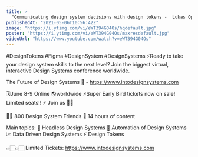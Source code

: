 ```yaml
---
title: >
  "Communicating design system decisions with design tokens -  Lukas Oppermann Live"
publishedAt: "2021-05-06T10:56:42Z"
image: "https://i.ytimg.com/vi/eWT394G04Os/hqdefault.jpg"
poster: "https://i.ytimg.com/vi/eWT394G04Os/maxresdefault.jpg"
videoUrl: "https://www.youtube.com/watch?v=eWT394G04Os"
---
```


#DesignTokens #Figma #DesignSystem #DesignSystems
⚡️Ready to take your design system skills to the next level?
Join the biggest virtual, interactive Design Systems conference worldwide.

The Future of Design Systems 🚀 - https://www.intodesignsystems.com

🗓️June 8-9 Online 🌎worldwide
⚡️Super Early Bird tickets now on sale! Limited seats!! ⚡️
Join us 🙌🏻

👋🏻 800 Design System Friends
🎨 14 hours of content

Main topics:
🎨 Headless Design Systems
🤖 Automation of Design Systems
📈 Data Driven Design Systems
⚡️ Design Tokens

👉🏻👉🏻 Limited Tickets: https://www.intodesignsystems.com
